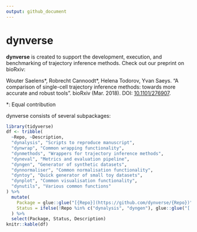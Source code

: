 ```yaml
---
output: github_document
---
```


<!-- README.md is generated from README.Rmd. Please edit that file -->

# dynverse

**dynverse** is created to support the development, execution, and benchmarking of trajectory inference methods. Check out our preprint on bioRxiv:

Wouter Saelens\*, Robrecht Cannoodt\*, Helena Todorov, Yvan Saeys. “A comparison of single-cell trajectory inference methods: towards more accurate and robust tools”. bioRxiv (Mar. 2018). DOI: [10.1101/276907](https://doi.org/10.1101/276907).
  
\*: Equal contribution

dynverse consists of several subpackages:

```r
library(tidyverse)
df <- tribble(
  ~Repo, ~Description,
  "dynalysis", "Scripts to reproduce manuscript",
  "dynwrap", "Common wrapping functionality",
  "dynmethods", "Wrappers for trajectory inference methods",
  "dyneval", "Metrics and evaluation pipeline",
  "dyngen", "Generator of synthetic datasets",
  "dynnormaliser", "Common normalisation functionality",
  "dyntoy", "Quick generator of small toy datasets",
  "dynplot", "Common visualisation functionality",
  "dynutils", "Various common functions"
) %>% 
  mutate(
    Package = glue::glue("[{Repo}](https://github.com/dynverse/{Repo})"),
    Status = ifelse(!Repo %in% c("dynalysis", "dyngen"), glue::glue("[![Build status](https://travis-ci.org/dynverse/{Repo}.svg?branch=master)](https://travis-ci.org/dynverse/{Repo})"), "Coming soon")
  ) %>% 
  select(Package, Status, Description)
knitr::kable(df)

```
